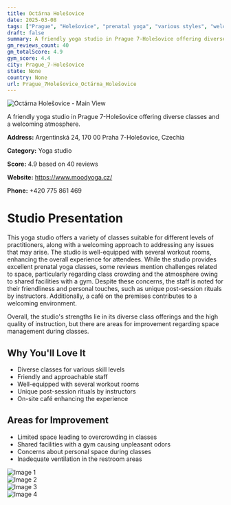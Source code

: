 ```yaml
---
title: Octárna Holešovice
date: 2025-03-08
tags: ["Prague", "Holešovice", "prenatal yoga", "various styles", "welcoming atmosphere", "well-equipped", "Prague 7-Holešovice"]  
draft: false
summary: A friendly yoga studio in Prague 7-Holešovice offering diverse classes and a welcoming atmosphere.
gm_reviews_count: 40
gm_totalScore: 4.9
gym_score: 4.4
city: Prague_7-Holešovice
state: None
country: None
url: Prague_7Holešovice_Octárna_Holešovice
---
```


<div className="aspect-[16/9] relative my-8">
  <img 
    src="https://lh5.googleusercontent.com/p/AF1QipPjKk86uh6b-8f1NDaTybOTpehS67eKDuxp4xAS=w1920-h1080-k-no"
    alt="Octárna Holešovice - Main View"
    className="object-cover absolute inset-0 w-full h-full rounded-lg"
  />
</div>

A friendly yoga studio in Prague 7-Holešovice offering diverse classes and a welcoming atmosphere.

**Address:** Argentinská 24, 170 00 Praha 7-Holešovice, Czechia

**Category:** Yoga studio

**Score:** 4.9 based on 40 reviews

**Website:** https://www.moodyoga.cz/

**Phone:** +420 775 861 469

# Studio Presentation

This yoga studio offers a variety of classes suitable for different levels of practitioners, along with a welcoming approach to addressing any issues that may arise. The studio is well-equipped with several workout rooms, enhancing the overall experience for attendees. While the studio provides excellent prenatal yoga classes, some reviews mention challenges related to space, particularly regarding class crowding and the atmosphere owing to shared facilities with a gym. Despite these concerns, the staff is noted for their friendliness and personal touches, such as unique post-session rituals by instructors. Additionally, a café on the premises contributes to a welcoming environment.

Overall, the studio's strengths lie in its diverse class offerings and the high quality of instruction, but there are areas for improvement regarding space management during classes.

## Why You'll Love It

- Diverse classes for various skill levels
- Friendly and approachable staff
- Well-equipped with several workout rooms
- Unique post-session rituals by instructors
- On-site café enhancing the experience

## Areas for Improvement

- Limited space leading to overcrowding in classes
- Shared facilities with a gym causing unpleasant odors
- Concerns about personal space during classes
- Inadequate ventilation in the restroom areas

<div className="grid grid-cols-1 xl:grid-cols-2 gap-4 my-8">
<div className="aspect-[4/3] relative"><img src="https://lh5.googleusercontent.com/p/AF1QipMYkSQi_MdrWhMNsigy56k9PcI24igtfI5FE4UV=w1920-h1080-k-no" alt="Image 1" className="object-cover absolute inset-0 w-full h-full rounded-lg" /></div>
<div className="aspect-[4/3] relative"><img src="https://lh5.googleusercontent.com/p/AF1QipMieyHgYLf4Repz9j0MQ0Vkr4vPj0fYRAA2gDb8=w1920-h1080-k-no" alt="Image 2" className="object-cover absolute inset-0 w-full h-full rounded-lg" /></div>
<div className="aspect-[4/3] relative"><img src="https://lh5.googleusercontent.com/p/AF1QipNBbds-eHBN7Eq86MdJDt9wISnmDf9DKDaOLHvd=w1920-h1080-k-no" alt="Image 3" className="object-cover absolute inset-0 w-full h-full rounded-lg" /></div>
<div className="aspect-[4/3] relative"><img src="https://lh5.googleusercontent.com/p/AF1QipN9H6pNm1cT-PhJaHp6WQBWzyNN1QBf643rjaLB=w1920-h1080-k-no" alt="Image 4" className="object-cover absolute inset-0 w-full h-full rounded-lg" /></div>
</div>